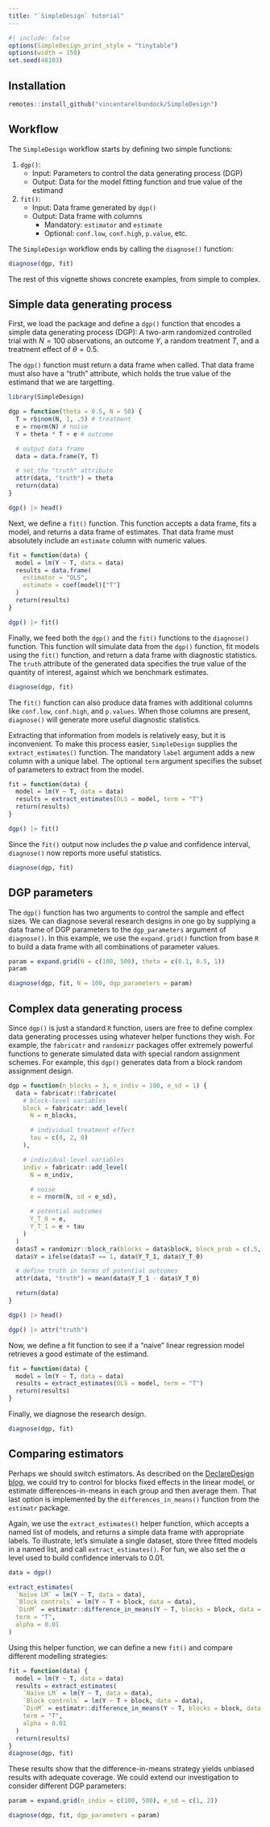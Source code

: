 ```yaml
---
title: "`SimpleDesign` tutorial"
---
```


```r
#| include: false
options(SimpleDesign_print_style = "tinytable")
options(width = 150)
set.seed(48103)
```

## Installation

```r
remotes::install_github("vincentarelbundock/SimpleDesign")
```

## Workflow

The `SimpleDesign` workflow starts by defining two simple functions:

1. `dgp()`:
    - Input: Parameters to control the data generating process (DGP)
    - Output: Data for the model fitting function and true value of the estimand
2. `fit()`: 
    - Input: Data frame generated by `dgp()`
    - Output: Data frame with columns
        - Mandatory: `estimator` and `estimate`
        - Optional: `conf.low`, `conf.high`, `p.value`, etc. 

The `SimpleDesign` workflow ends by calling the `diagnose()` function:

```r
diagnose(dgp, fit)
```

The rest of this vignette shows concrete examples, from simple to complex.

## Simple data generating process

First, we load the package and define a `dgp()` function that encodes a simple data generating process (DGP): A two-arm randomized controlled trial with $N=100$ observations, an outcome $Y$, a random treatment $T$, and a treatment effect of $\theta=0.5$. 

The `dgp()` function must return a data frame when called. That data frame must also have a "truth" attribute, which holds the true value of the estimand that we are targetting.

```r
library(SimpleDesign)

dgp = function(theta = 0.5, N = 50) {
  T = rbinom(N, 1, .5) # treatment
  e = rnorm(N) # noise
  Y = theta * T + e # outcome

  # output data frame
  data = data.frame(Y, T)

  # set the "truth" attribute
  attr(data, "truth") = theta
  return(data)
}

dgp() |> head()
```

Next, we define a `fit()` function. This function accepts a data frame, fits a model, and returns a data frame of estimates. That data frame must absolutely include an `estimate` column with numeric values. 

```r
fit = function(data) {
  model = lm(Y ~ T, data = data)
  results = data.frame(
    estimator = "OLS",
    estimate = coef(model)["T"]
  )
  return(results)
}

dgp() |> fit()
```

Finally, we feed both the `dgp()` and the `fit()` functions to the `diagnose()` function. This function will simulate data from the `dgp()` function, fit models using the `fit()` function, and return a data frame with diagnostic statistics. The `truth` attribute of the generated data specifies the true value of the quantity of interest, against which we benchmark estimates.


```r
diagnose(dgp, fit)
```

The `fit()` function can also produce data frames with additional columns like `conf.low`, `conf.high`, and `p.values`. When those columns are present, `diagnose()` will generate more useful diagnostic statistics.

Extracting that information from models is relatively easy, but it is inconvenient. To make this process easier, `SimpleDesign` supplies the `extract_estimates()` function. The mandatory `label` argument adds a new column with a unique label. The optional `term` argument specifies the subset of parameters to extract from the model.

```r
fit = function(data) {
  model = lm(Y ~ T, data = data)
  results = extract_estimates(OLS = model, term = "T")
  return(results)
}

dgp() |> fit()
```

Since the `fit()` output now includes the $p$ value and confidence interval, `diagnose()` now reports more useful statistics.

```r
diagnose(dgp, fit)
```

## DGP parameters

The `dgp()` function has two arguments to control the sample and effect sizes. We can diagnose several research designs in one go by supplying a data frame of DGP parameters to the `dgp_parameters` argument of `diagnose()`. In this example, we use the `expand.grid()` function from base `R` to build a data frame with all combinations of parameter values.

```r
param = expand.grid(N = c(100, 500), theta = c(0.1, 0.5, 1))
param

diagnose(dgp, fit, N = 100, dgp_parameters = param)
```

## Complex data generating process

Since `dgp()` is just a standard `R` function, users are free to define complex data generating processes using whatever helper functions they wish. For example, the `fabricatr` and `randomizr` packages offer extremely powerful functions to generate simulated data with special random assignment schemes. For example, this `dgp()` generates data from a block random assignment design.



```r
dgp = function(n_blocks = 3, n_indiv = 100, e_sd = 1) {
  data = fabricatr::fabricate(
    # block-level variables
    block = fabricatr::add_level(
      N = n_blocks,

      # individual treatment effect
      tau = c(4, 2, 0)
    ),

    # individual-level variables
    indiv = fabricatr::add_level(
      N = n_indiv,

      # noise
      e = rnorm(N, sd = e_sd),

      # potential outcomes
      Y_T_0 = e,
      Y_T_1 = e + tau
    )
  )
  data$T = randomizr::block_ra(blocks = data$block, block_prob = c(.5, .7, .9))
  data$Y = ifelse(data$T == 1, data$Y_T_1, data$Y_T_0)

  # define truth in terms of potential outcomes
  attr(data, "truth") = mean(data$Y_T_1 - data$Y_T_0)

  return(data)
}

dgp() |> head()

dgp() |> attr("truth")
```

Now, we define a fit function to see if a "naive" linear regression model retrieves a good estimate of the estimand.

```r
fit = function(data) {
  model = lm(Y ~ T, data = data)
  results = extract_estimates(OLS = model, term = "T")
  return(results)
}
```

Finally, we diagnose the research design.

```r
diagnose(dgp, fit)
```

## Comparing estimators

Perhaps we should switch estimators. As described on the [DeclareDesign blog](https://declaredesign.org/blog/posts/biased-fixed-effects.html), we could try to control for blocks fixed effects in the linear model, or estimate differences-in-means in each group and then average them. That last option is implemented by the `differences_in_means()` function from the `estimatr` package.

Again, we use the `extract_estimates()` helper function, which accepts a named list of models, and returns a simple data frame with appropriate labels. To illustrate, let's simulate a single dataset, store three fitted models in a named list, and call `extract_estimates()`. For fun, we also set the $\alpha$ level used to build confidence intervals to 0.01.

```r
data = dgp()

extract_estimates(
  `Naive LM` = lm(Y ~ T, data = data),
  `Block controls` = lm(Y ~ T + block, data = data),
  `DinM` = estimatr::difference_in_means(Y ~ T, blocks = block, data = data),
  term = "T",
  alpha = 0.01
)
```

Using this helper function, we can define a new `fit()` and compare different modelling strategies:

```r
fit = function(data) {
  model = lm(Y ~ T, data = data)
  results = extract_estimates(
    `Naive LM` = lm(Y ~ T, data = data),
    `Block controls` = lm(Y ~ T + block, data = data),
    `DinM` = estimatr::difference_in_means(Y ~ T, blocks = block, data = data),
    term = "T",
    alpha = 0.01
  )
  return(results)
}
diagnose(dgp, fit)
```

These results show that the difference-in-means strategy yields unbiased results with adequate coverage. We could extend our investigation to consider different DGP parameters:

```r
param = expand.grid(n_indiv = c(100, 500), e_sd = c(1, 2))

diagnose(dgp, fit, dgp_parameters = param)
```
